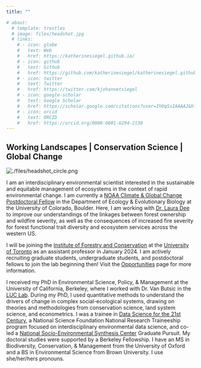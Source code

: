 ```yaml
---
title: ""

# about:
  # template: trestles
  # image: files/headshot.jpg
  # links:
    # - icon: globe
    #   text: Web
    #   href: https://katherinesiegel.github.io/
    # - icon: github
    #   text: Github
    #   href: https://github.com/katherinesiegel/katherinesiegel.github.io
    # - icon: twitter
    #   text: Twitter
    #   href: https://twitter.com/kjohannetsiegel
    # - icon: google-scholar
    #   text: Google Scholar
    #   href: https://scholar.google.com/citations?user=IhOqSsIAAAAJ&hl=en
    # - icon: orcid
    #   text: ORCID
    #   href: https://orcid.org/0000-0001-6294-2130
---
```

## Working Landscapes | Conservation Science | Global Change

::: {.grid}

::: {.g-col-12 .g-col-md-4}

```{=html}
<div class="grid" style="--bs-columns: 5; row-gap: 0;">
  <div class="g-col-1 g-col-md-0"></div>
  <div class="g-col-3 g-col-md-5">
    <picture>
      <source media="(max-width:50%)" srcset="./files/headshot_circle.png">
      <source media="(min-width:50%)" srcset="./files/headshot_circle.png">
      <img class="img-fluid" src="./files/headshot_circle.png" alt="./files/headshot_circle.png">
    </picture>
  </div>
  <div class="g-col-1 g-col-md-0"></div>
</div>
```

:::

::: {.g-col-12 .g-col-md-8}

I am an interdisciplinary environmental scientist interested in the sustainable and equitable management of ecosystems in the context of rapid environmental change. I am currently a [NOAA Climate & Global Change Postdoctoral Fellow](https://cpaess.ucar.edu/cgc) in the Department of Ecology & Evolutionary Biology at the University of Colorado, Boulder. Here, I am working with [Dr. Laura Dee](https://www.lauraedee.com/) to improve our understandings of the linkages between forest ownership and wildfire severity, as well as the consequences of increased fire severity for forest functional trait diversity and ecosystem services across the western US. 

I will be joining the [Institute of Forestry and Conservation](https://academic.daniels.utoronto.ca/forestry/) at the [University of Toronto](https://www.utoronto.ca/) as an assistant professor in January 2024. I am actively recruiting graduate students, undergraduate students, and postdoctoral fellows to join the lab beginning then! Visit the [Opportunities](https://katherinesiegel.github.io/website/opportunities.html) page for more information.

I received my PhD in Environmental Science, Policy, & Management at the University of California, Berkeley, where I worked with Dr. Van Butsic in the [LUC Lab](https://luclab.berkeley.edu/). During my PhD, I used quantitative methods to understand the drivers of change in complex social-ecological systems, drawing on theories and methodologies from conservation science, land system science, and econometrics. I was a trainee in [Data Science for the 21st Century](http://ds421.berkeley.edu/), a National Science Foundation National Research Traineeship program focused on interdisciplinary environmental data science, and co-led a [National Socio-Environmental Synthesis Center](https://www.sesync.org/research/agricultural-frontiers) Graduate Pursuit. My doctoral studies were supported by a Berkeley Fellowship. I have an MS in Biodiversity, Conservation, & Management from the University of Oxford and a BS in Environmental Science from Brown University. I use she/her/hers pronouns.  

:::

:::
